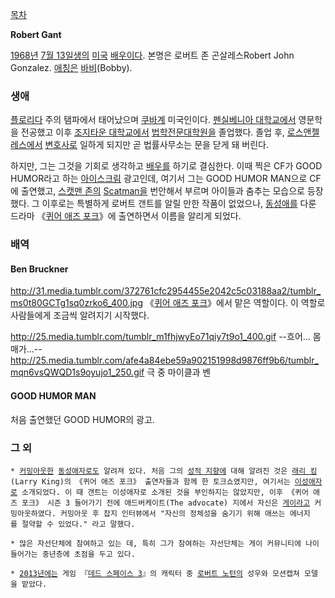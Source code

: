 [[목차]]

{{{#!html
<img src="https://si0.twimg.com/profile_images/378800000521299783/e65ec9b775539e00ed4d4867e804a605.jpeg">
}}} 

'''Robert Gant '''

[[1968년]] [[7월 13일]]생의 [[미국]] [[배우]]이다. 본명은 로버트 존 곤살레스Robert John Gonzalez. [[애칭]]은 [[바비]](Bobby).

=== 생애 ===
[[플로리다]] 주의 탬파에서 태어났으며 [[쿠바]]계 미국인이다. [[펜실베니아 대학교]]에서 영문학을 전공했고 이후 [[조지타운 대학교]]에서 [[법학전문대학원]]을 졸업했다. 졸업 후, [[로스앤젤레스]]에서 [[변호사]]로 일하게 되지만 곧 법률사무소는 문을 닫게 돼 버린다. 

하지만, 그는 그것을 기회로 생각하고 [[배우]]를 하기로 결심한다. 이때 찍은 CF가 GOOD HUMOR라고 하는 [[아이스크림]] 광고인데, 여기서 그는 GOOD HUMOR MAN으로 CF에 출연했고, [[스캣맨|스캣맨 존]]의 [[Scatman]]을 번안해서 부르며 아이들과 춤추는 모습으로 등장했다. 그 이후로는 특별하게 로버트 갠트를 알릴 만한 작품이 없었으나, [[동성애]]를 다룬 드라마 《[[퀴어 애즈 포크]]》에 출연하면서 이름을 알리게 되었다. 

=== 배역 ===
==== Ben Bruckner ====
http://31.media.tumblr.com/372761cfc2954455e2042c5c03188aa2/tumblr_ms0t80GCTg1sq0zrko6_400.jpg
《[[퀴어 애즈 포크]]》에서 맡은 역할이다. 이 역할로 사람들에게 조금씩 알려지기 시작했다.

http://25.media.tumblr.com/tumblr_m1fhjwyEo71qiy7t9o1_400.gif
--흐어... 몸매가...--
http://25.media.tumblr.com/afe4a84ebe59a902151998d9876ff9b6/tumblr_mqn6vsQWQD1s9oyujo1_250.gif
극 중 마이클과 벤


==== GOOD HUMOR MAN ====
{{{#!html
<iframe width="640" height="480" src="//www.youtube.com/embed/6pDlrfVLndA?rel=0" frameborder="0" allowfullscreen></iframe>
}}}
처음 출연했던 GOOD HUMOR의 광고. 

=== 그 외 ===
 * [[커밍아웃]]한 [[동성애자]]로도 알려져 있다. 처음 그의 [[성적 지향]]에 대해 알려진 것은 [[래리 킹]](Larry King)의 《퀴어 애즈 포크》 출연자들과 함께 한 토크쇼였지만, 여기서는 [[이성애자]]로 소개되었다. 이 때 갠트는 이성애자로 소개된 것을 부인하지는 않았지만, 이후 《퀴어 애즈 포크》 시즌 3 들어가기 전에 애드버케이트(The advocate) 지에서 자신은 [[게이]]라고 커밍아웃하였다. 커밍아웃 후 잡지 인터뷰에서 "자신의 정체성을 숨기기 위해 애쓰는 에너지를 절약할 수 있었다." 라고 말했다.

 * 많은 자선단체에 참여하고 있는 데, 특히 그가 참여하는 자선단체는 게이 커뮤니티에 나이들어가는 중년층에 초점을 두고 있다.

 * [[2013년]]에는 게임 『[[데드 스페이스 3]]』의 캐릭터 중 [[로버트 노턴]]의 성우와 모션캡쳐 모델을 맡았다.
